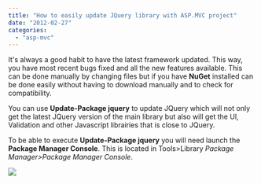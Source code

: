 ```yaml
---
title: "How to easily update JQuery library with ASP.MVC project"
date: "2012-02-27"
categories: 
  - "asp-mvc"
---
```


It's always a good habit to have the latest framework updated. This way, you have most recent bugs fixed and all the new features available. This can be done manually by changing files but if you have **NuGet** installed can be done easily without having to download manually and to check for compatibility.

You can use **Update-Package jquery** to update JQuery which will not only get the latest JQuery version of the main library but also will get the UI, Validation and other Javascript librairies that is close to JQuery.

To be able to execute **Update-Package jquery** you will need launch the **Package Manager Console**. This is located in Tools>Library _Package Manager>Package Manager Console_.

![](/images/blog/tools-400x354.png)
